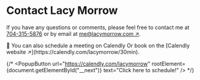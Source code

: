 

# Contact Lacy Morrow

If you have any questions or comments, please feel free to contact me at [704-315-5876](tel:+17043155876) or by email at [me@lacymorrow.com ↗](mailto:me@lacymorrow.com).

<Accordion type="single" collapsible>
  <AccordionItem value="item-1">
    <AccordionTrigger className="text-xl font-bold">📆  You can also schedule a meeting on Calendly</AccordionTrigger>
    <AccordionContent>
		<InlineWidget url="https://calendly.com/lacymorrow" />
		<Thick className="my-4">Or book on the [Calendly website ↗](https://calendly.com/lacymorrow/30min).</Thick>
    </AccordionContent>
  </AccordionItem>
</Accordion>

{/* <PopupButton
url="https://calendly.com/lacymorrow"
rootElement={document.getElementById("__next")}
text="Click here to schedule!"
/> */}

<ContactForm />

